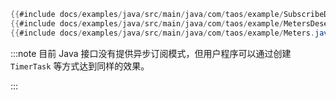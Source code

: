```java
{{#include docs/examples/java/src/main/java/com/taos/example/SubscribeDemo.java}}
{{#include docs/examples/java/src/main/java/com/taos/example/MetersDeserializer.java}}
{{#include docs/examples/java/src/main/java/com/taos/example/Meters.java}}
```
:::note
目前 Java 接口没有提供异步订阅模式，但用户程序可以通过创建 `TimerTask` 等方式达到同样的效果。

:::